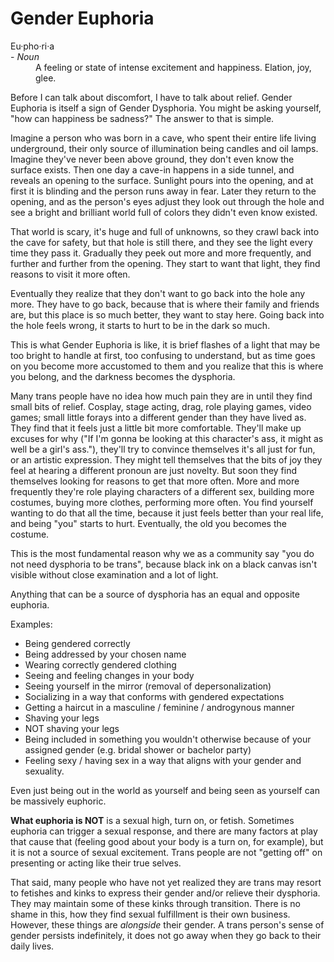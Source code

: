 
<PageMeta
  title="How Gender Dysphoria Manifests: Euphoria"
  linkTitle="Gender Euphoria"
  description="In order for there to be shadow there must be light."
/>

<Disclaimer />

# Gender Euphoria

<Gutter>
  <Quote>
    <dt>Eu·pho·ri·a</dt> - <em>Noun</em><br />
    <dd>A feeling or state of intense excitement and happiness. Elation, joy, glee.</dd>
  </Quote>
</Gutter>

Before I can talk about discomfort, I have to talk about relief. Gender Euphoria is itself a sign of Gender Dysphoria. You might be asking yourself, "how can happiness be sadness?" The answer to that is simple.

Imagine a person who was born in a cave, who spent their entire life living underground, their only source of illumination being candles and oil lamps. Imagine they've never been above ground, they don't even know the surface exists. Then one day a cave-in happens in a side tunnel, and reveals an opening to the surface. Sunlight pours into the opening, and at first it is blinding and the person runs away in fear. Later they return to the opening, and as the person's eyes adjust they look out through the hole and see a bright and brilliant world full of colors they didn't even know existed.

That world is scary, it's huge and full of unknowns, so they crawl back into the cave for safety, but that hole is still there, and they see the light every time they pass it. Gradually they peek out more and more frequently, and further and further from the opening. They start to want that light, they find reasons to visit it more often.

Eventually they realize that they don't want to go back into the hole any more. They have to go back, because that is where their family and friends are, but this place is so much better, they want to stay here. Going back into the hole feels wrong, it starts to hurt to be in the dark so much.

This is what Gender Euphoria is like, it is brief flashes of a light that may be too bright to handle at first, too confusing to understand, but as time goes on you become more accustomed to them and you realize that this is where you belong, and the darkness becomes the dysphoria.

<Tweet id="1215716433210105856" no-reply />

Many trans people have no idea how much pain they are in until they find small bits of relief. Cosplay, stage acting, drag, role playing games, video games; small little forays into a different gender than they have lived as. They find that it feels just a little bit more comfortable. They'll make up excuses for why ("If I'm gonna be looking at this character's ass, it might as well be a girl's ass."), they'll try to convince themselves it's all just for fun, or an artistic expression. They might tell themselves that the bits of joy they feel at hearing a different pronoun are just novelty. But soon they find themselves looking for reasons to get that more often. More and more frequently they're role playing characters of a different sex, building more costumes, buying more clothes, performing more often. You find yourself wanting to do that all the time, because it just feels better than your real life, and being "you" starts to hurt. Eventually, the old you becomes the costume.

This is the most fundamental reason why we as a community say "you do not need dysphoria to be trans", because black ink on a black canvas isn't visible without close examination and a lot of light.

Anything that can be a source of dysphoria has an equal and opposite euphoria.

<div class="print-break-before"></div>

<Tweet>
  <Tweet id="1228141518386585607" no-reply />
  <Tweet id="1228165207316287489" no-reply />
  <Tweet id="1228165767264256003" no-reply />
</Tweet>

Examples:

- Being gendered correctly
- Being addressed by your chosen name
- Wearing correctly gendered clothing
- Seeing and feeling changes in your body
- Seeing yourself in the mirror (removal of depersonalization)
- Socializing in a way that conforms with gendered expectations
- Getting a haircut in a masculine / feminine / androgynous manner
- Shaving your legs
- NOT shaving your legs
- Being included in something you wouldn't otherwise because of your assigned gender (e.g. bridal shower or bachelor party)
- Feeling sexy / having sex in a way that aligns with your gender and sexuality.

Even just being out in the world as yourself and being seen as yourself can be massively euphoric.

**What euphoria is NOT** is a sexual high, turn on, or fetish. Sometimes euphoria can trigger a sexual response, and there are many factors at play that cause that (feeling good about your body is a turn on, for example), but it is not a source of sexual excitement. Trans people are not "getting off" on presenting or acting like their true selves.

That said, many people who have not yet realized they are trans may resort to fetishes and kinks to express their gender and/or relieve their dysphoria. They may maintain some of these kinks through transition. There is no shame in this, how they find sexual fulfillment is their own business. However, these things are *alongside* their gender. A trans person's sense of gender persists indefinitely, it does not go away when they go back to their daily lives.
